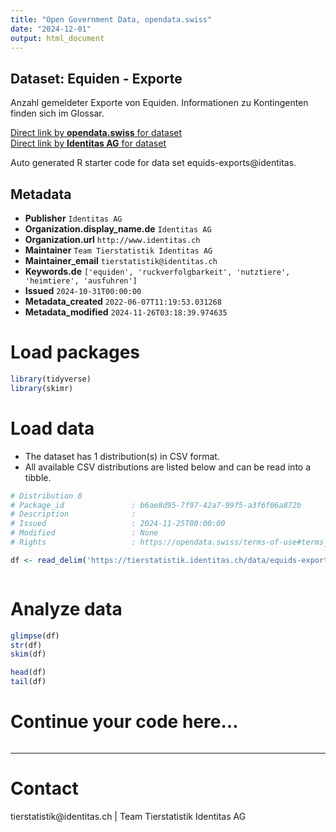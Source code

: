 ```yaml
---
title: "Open Government Data, opendata.swiss"
date: "2024-12-01"
output: html_document
---
```


## Dataset: Equiden - Exporte

Anzahl gemeldeter Exporte von Equiden. Informationen zu Kontingenten finden sich im Glossar.

[Direct link by **opendata.swiss** for dataset](https://opendata.swiss/de/dataset/equiden-exporte)<br>
[Direct link by **Identitas AG** for dataset](https://tierstatistik.identitas.ch/)

Auto generated R starter code for data set equids-exports@identitas.

## Metadata

- **Publisher** `Identitas AG`
- **Organization.display_name.de** `Identitas AG`
- **Organization.url** `http://www.identitas.ch`
- **Maintainer** `Team Tierstatistik Identitas AG`
- **Maintainer_email** `tierstatistik@identitas.ch`
- **Keywords.de** `['equiden', 'ruckverfolgbarkeit', 'nutztiere', 'heimtiere', 'ausfuhren']`
- **Issued** `2024-10-31T00:00:00`
- **Metadata_created** `2022-06-07T11:19:53.031268`
- **Metadata_modified** `2024-11-26T03:18:39.974635`


# Load packages

```r

library(tidyverse)
library(skimr)

```

# Load data

-   The dataset has 1 distribution(s) in CSV format.
-   All available CSV distributions are listed below and can be read into a tibble.

```r

# Distribution 0
# Package_id               : b6ae8d95-7f97-42a7-99f5-a3f6f06a872b
# Description              : 
# Issued                   : 2024-11-25T00:00:00
# Modified                 : None
# Rights                   : https://opendata.swiss/terms-of-use#terms_by

df <- read_delim('https://tierstatistik.identitas.ch/data/equids-exports.csv')



```

# Analyze data

```r

glimpse(df)
str(df)
skim(df)

head(df)
tail(df)

```

# Continue your code here...

```r

```

------------------------------------------------------------------------

# Contact

tierstatistik@identitas.ch | Team Tierstatistik Identitas AG
